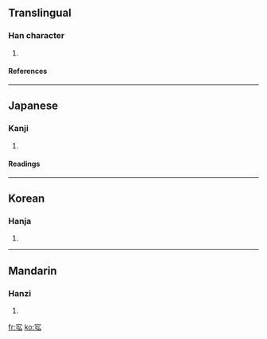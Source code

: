 ==Translingual==
===Han character===
{{Han char|rn=40|rad=宀|as=05|sn=8|four=|canj=十弓戈 (JNI)}}
# {{defn|Han|sort=宀05}}
====References====
{{Han ref|kx=0283.120|dkj=07104|dj=0557.030|hdz=20923.050|uh=5B96|ud=23446}}
----
==Japanese==
===Kanji===
{{ja-kanji|grade=|rs=宀05}}
# {{defn|Japanese}} 
====Readings====
{{ja-readings|on=[[こう]] (kō)|kun=[[やすらか]] (yasuraka)}}
----
==Korean==
===Hanja===
{{ko-hanja|hangeul=횡|rv=hoeng|mr=hoeng}}
# {{defn|Korean}}
----
==Mandarin==
===Hanzi===
{{cmn-hanzi|pin=[[hóng]] ([[hong2]])|wg=hung<sup>2</sup>}}
# {{defn|Mandarin}}

[[fr:宖]]
[[ko:宖]]